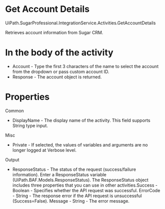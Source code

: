 ﻿# Get Account Details

UiPath.SugarProfessional.IntegrationService.Activities.GetAccountDetails

Retrieves account information from Sugar CRM.

# In the body of the activity

* Account - Type the first 3 characters of the name to select the account from the dropdown or pass custom account ID.
* Response - The account object is returned.

# Properties

Common

* DisplayName - The display name of the activity. This field supports String type input.

Misc

* Private - If selected, the values of variables and arguments are no longer logged at Verbose level.

Output

* ResponseStatus - The status of the request (success/failure information). Enter a ResponseStatus variable (UiPath.BAF.Models.ResponseStatus). The ResponseStatus object includes three properties that you can use in other activities.Success - Boolean - Specifies whether the API request was successful. ErrorCode - String - The response error if the API request is unsuccessful (Success=False). Message - String - The error message.
